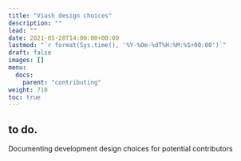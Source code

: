 ```yaml
---
title: "Viash design choices"
description: ""
lead: ""
date: 2021-05-28T14:00:00+00:00
lastmod: "`r format(Sys.time(), '%Y-%Om-%dT%H:%M:%S+00:00')`"
draft: false
images: []
menu:
  docs:
    parent: "contributing"
weight: 710
toc: true
---
```


## to do.

Documenting development design choices for potential contributors
